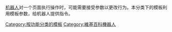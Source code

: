 [[WP:机器人|机器人]]对一个页面执行操作时，可能需要接受参数以更改行为。本分类下的模板利用模板参数，给机器人提供指令。

[[Category:按功能分类的模板|Category:按功能分类的模板]]
[[Category:維基百科機器人|Category:維基百科機器人]]